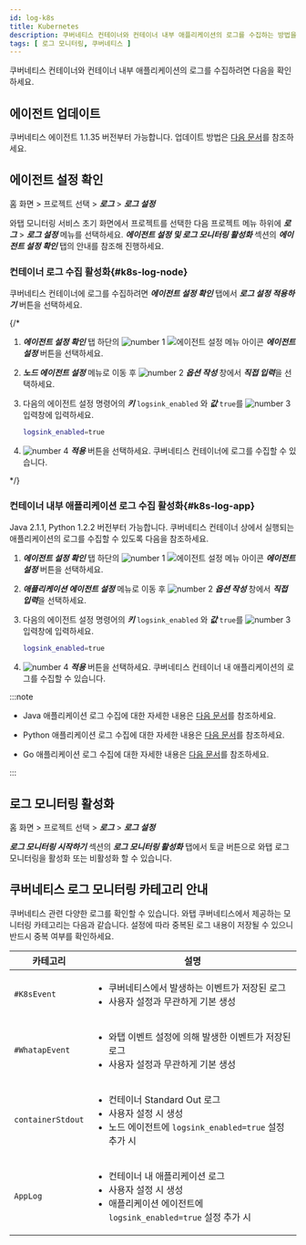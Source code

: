 ```yaml
---
id: log-k8s
title: Kubernetes
description: 쿠버네티스 컨테이너와 컨테이너 내부 애플리케이션의 로그를 수집하는 방법을 안내합니다.
tags: [ 로그 모니터링, 쿠버네티스 ]
---
```


쿠버네티스 컨테이너와 컨테이너 내부 애플리케이션의 로그를 수집하려면 다음을 확인하세요. 

## 에이전트 업데이트

쿠버네티스 에이전트 1.1.35 버전부터 가능합니다. 업데이트 방법은 [다음 문서](../kubernetes/agent-update)를 참조하세요.

## 에이전트 설정 확인

홈 화면 > 프로젝트 선택 > ***로그*** > ***로그 설정***

와탭 모니터링 서비스 초기 화면에서 프로젝트를 선택한 다음 프로젝트 메뉴 하위에 ***로그*** > ***로그 설정*** 메뉴를 선택하세요. ***에이전트 설정 및 로그 모니터링 활성화*** 섹션의 ***에이전트 설정 확인*** 탭의 안내를 참조해 진행하세요.

### 컨테이너 로그 수집 활성화{#k8s-log-node}

<ImgLang img='log-k8s-node-agent-setting-oneclick.png' desc='쿠버네티스 로그 노드 에이전트 설정'/>

쿠버네티스 컨테이너에 로그를 수집하려면 ***에이전트 설정 확인*** 탭에서 ***로그 설정 적용하기*** 버튼을 선택하세요. 

{/* 

>

1. ***에이전트 설정 확인*** 탭 하단의 ![number 1](/img/number-01.png) ![에이전트 설정 메뉴 아이콘](/img/ic-agent.svg) ***에이전트 설정*** 버튼을 선택하세요. 

1. ***노드 에이전트 설정*** 메뉴로 이동 후 ![number 2](/img/number-02.png) ***옵션 작성*** 창에서 ***직접 입력***을 선택하세요.

1. 다음의 에이전트 설정 명령어의 ***키*** `logsink_enabled` 와 ***값*** `true`를 ![number 3](/img/number-03.png) 입력창에 입력하세요.

    ```bash
    logsink_enabled=true 
    ```

1. ![number 4](/img/number-04.png) ***적용*** 버튼을 선택하세요. 쿠버네티스 컨테이너에 로그를 수집할 수 있습니다.

*/}

### 컨테이너 내부 애플리케이션 로그 수집 활성화{#k8s-log-app}

Java 2.1.1, Python 1.2.2 버전부터 가능합니다. 쿠버네티스 컨테이너 상에서 실행되는 애플리케이션의 로그를 수집할 수 있도록 다음을 참조하세요. 

<ImgLang img='log-k8s-app-agent-setting-106.png' desc='쿠버네티스 로그 애플리케이션 에이전트 설정'/>

1. ***에이전트 설정 확인*** 탭 하단의 ![number 1](/img/number-01.png) ![에이전트 설정 메뉴 아이콘](/img/ic-agent.svg) ***에이전트 설정*** 버튼을 선택하세요. 

1. ***애플리케이션 에이전트 설정*** 메뉴로 이동 후 ![number 2](/img/number-02.png) ***옵션 작성*** 창에서 ***직접 입력***을 선택하세요.

1. 다음의 에이전트 설정 명령어의 ***키*** `logsink_enabled` 와 ***값*** `true`를 ![number 3](/img/number-03.png) 입력창에 입력하세요.

    ```bash
    logsink_enabled=true 
    ```

1. ![number 4](/img/number-04.png) ***적용*** 버튼을 선택하세요. 쿠버네티스 컨테이너 내 애플리케이션의 로그를 수집할 수 있습니다.

:::note

* Java 애플리케이션 로그 수집에 대한 자세한 내용은 [다음 문서](log-java)를 참조하세요.

* Python 애플리케이션 로그 수집에 대한 자세한 내용은 [다음 문서](log-python)를 참조하세요.

* Go 애플리케이션 로그 수집에 대한 자세한 내용은 [다음 문서](log-go)를 참조하세요.

:::

## 로그 모니터링 활성화

홈 화면 > 프로젝트 선택 > ***로그*** > ***로그 설정***

***로그 모니터링 시작하기*** 섹션의 ***로그 모니터링 활성화*** 탭에서 토글 버튼으로 와탭 로그 모니터링을 활성화 또는 비활성화 할 수 있습니다. 


<Logjavastart />


<Logactivenote /> 

## 쿠버네티스 로그 모니터링 카테고리 안내

쿠버네티스 관련 다양한 로그를 확인할 수 있습니다. 와탭 쿠버네티스에서 제공하는 모니터링 카테고리는 다음과 같습니다. 설정에 따라 중복된 로그 내용이 저장될 수 있으니 반드시 중복 여부를 확인하세요.

| 카테고리 | 설명 |
| -- | -- |
| `#K8sEvent` | <ul><li>쿠버네티스에서 발생하는 이벤트가 저장된 로그</li><li>사용자 설정과 무관하게 기본 생성 </li></ul> |
| `#WhatapEvent` | <ul><li>와탭 이벤트 설정에 의해 발생한 이벤트가 저장된 로그</li><li>사용자 설정과 무관하게 기본 생성</li></ul> |
| `containerStdout` | <ul><li>컨테이너 Standard Out 로그</li><li>사용자 설정 시 생성</li><li>노드 에이전트에 `logsink_enabled=true` 설정 추가 시</li></ul>
| `AppLog` | <ul><li>컨테이너 내 애플리케이션 로그</li><li>사용자 설정 시 생성</li><li>애플리케이션 에이전트에 `logsink_enabled=true` 설정 추가 시</li></ul> |
